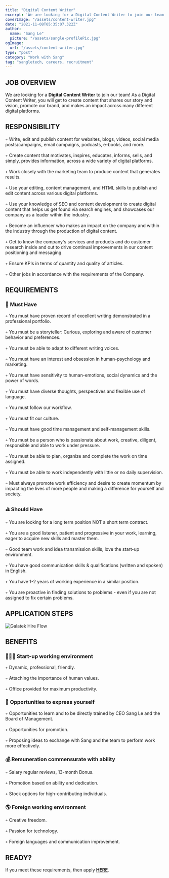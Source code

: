 ```yaml
---
title: "Digital Content Writer"
excerpt: 'We are looking for a Digital Content Writer to join our team!'
coverImage: "/assets/content-writer.jpg"
date: "2021-11-08T05:35:07.322Z"
author:
  name: "Sang Le"
  picture: "/assets/sangle-profilePic.jpg"
ogImage:
  url: "/assets/content-writer.jpg"
type: "post"
category: "Work with Sang"
tag: "sangletech, careers, recruitment"
---
```


## **JOB OVERVIEW**

We are looking for a **Digital Content Writer** to join our team! As a Digital Content Writer, you will get to create content that shares our story and vision, promote our brand, and makes an impact across many different digital platforms. 

## **RESPONSIBILITY**

   ◦ Write, edit and publish content for websites, blogs, videos, social media posts/campaigns, email campaigns, podcasts, e-books, and more.<br></br>  ◦  Create content that motivates, inspires, educates, informs, sells, and simply, provides information, across a wide variety of digital platforms.<br></br>  ◦  Work closely with the marketing team to produce content that generates results.<br></br>  ◦  Use your editing, content management, and HTML skills to publish and edit content across various digital platforms.<br></br>  ◦  Use your knowledge of SEO and content development to create digital content that helps us get found via search engines, and showcases our company as a leader within the industry.<br></br>  ◦  Become an influencer who makes an impact on the company and within the industry through the production of digital content.<br></br>  ◦  Get to know the company's services and products and do customer research inside and out to drive continual improvements in our content positioning and messaging.<br></br>  ◦  Ensure KPIs in terms of quantity and quality of articles.<br></br>  ◦  Other jobs in accordance with the requirements of the Company.

## **REQUIREMENTS**

### 📌 **Must Have**
 ◦ You must have proven record of excellent writing demonstrated in a professional portfolio.<br></br> ◦ You must be a storyteller: Curious, exploring and aware of customer behavior and preferences.<br></br> ◦ You must be able to adapt to different writing voices.<br></br> ◦ You must have an interest and obsession in human-psychology and marketing.<br></br> ◦ You must have sensitivity to human-emotions, social dynamics and the power of words.<br></br> ◦ You must have diverse thoughts, perspectives and flexible use of language.<br></br> ◦ You must follow our workflow.<br></br> ◦ You must fit our culture.<br></br> ◦ You must have good time management and self-management skills.<br></br> ◦ You must be a person who is passionate about work, creative, diligent, responsible and able to work under pressure.<br></br> ◦ You must be able to plan, organize and complete the work on time assigned.<br></br> ◦ You must be able to work independently with little or no daily supervision.<br></br> ◦ Must always promote work efficiency and desire to create momentum by impacting the lives of more people and making a difference for yourself and society.

### ⛳️ **Should Have**
 ◦ You are looking for a long term position NOT a short term contract.<br></br> ◦ You are a good listener, patient and progressive in your work, learning, eager to acquire new skills and master them.<br></br> ◦ Good team work and idea transmission skills, love the start-up environment.<br></br> ◦ You have good communication skills & qualifications (written and spoken) in English.<br></br> ◦ You have 1-2 years of working experience in a similar position.<br></br> ◦ You are proactive in finding solutions to problems - even if you are not assigned to fix certain problems.

## **APPLICATION STEPS** 

<img
  src="/assets/hire-flow.jpg"
  className="rounded-lg"
  alt="Galatek Hire Flow"
/>

## **BENEFITS**

### 👩🏻‍💻 **Start-up working environment**
  ◦ Dynamic, professional, friendly.<br></br> ◦ Attaching the importance of human values.<br></br> ◦ Office provided for maximum productivity.

### 🌈 **Opportunities to express yourself**
 ◦ Opportunities to learn and to be directly trained by CEO Sang Le and the Board of Management.<br></br> ◦ Opportunities for promotion.<br></br> ◦ Proposing ideas to exchange with Sang and the team to perform work more effectively.

### 💰 **Remuneration commensurate with ability**
 ◦ Salary regular reviews, 13-month Bonus.<br></br> ◦ Promotion based on ability and dedication.<br></br> ◦ Stock options for high-contributing individuals.

### 🌎 **Foreign working environment**
 ◦ Creative freedom.<br></br> ◦ Passion for technology.<br></br> ◦ Foreign languages and communication improvement.

## **READY?**
If you meet these requirements, then apply [**HERE**](/forms/application-form). 

